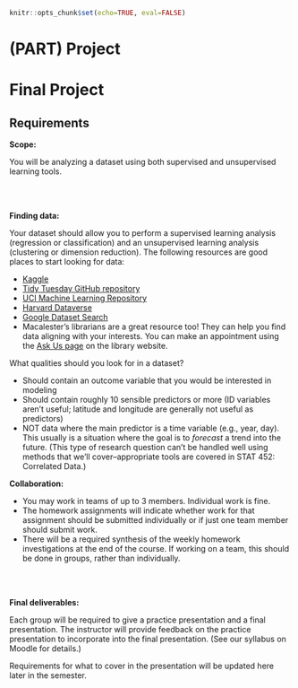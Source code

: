 ```r
knitr::opts_chunk$set(echo=TRUE, eval=FALSE)
```

# (PART) Project {-}

# Final Project {-}

## Requirements {-}

**Scope:**

You will be analyzing a dataset using both supervised and unsupervised learning tools.

<br><br>

**Finding data:**

Your dataset should allow you to perform a supervised learning analysis (regression or classification) and an unsupervised learning analysis (clustering or dimension reduction). The following resources are good places to start looking for data:

- [Kaggle](https://www.kaggle.com/datasets)
- [Tidy Tuesday GitHub repository](https://github.com/rfordatascience/tidytuesday)
- [UCI Machine Learning Repository](https://archive.ics.uci.edu/ml/datasets.php)
- [Harvard Dataverse](https://dataverse.harvard.edu/)
- [Google Dataset Search](https://datasetsearch.research.google.com/)
- Macalester's librarians are a great resource too! They can help you find data aligning with your interests. You can make an appointment using the [Ask Us page](https://www.macalester.edu/library/askus/) on the library website.

What qualities should you look for in a dataset?

- Should contain an outcome variable that you would be interested in modeling
- Should contain roughly 10 sensible predictors or more (ID variables aren't useful; latitude and longitude are generally not useful as predictors)
- NOT data where the main predictor is a time variable (e.g., year, day). This usually is a situation where the goal is to *forecast* a trend into the future. (This type of research question can't be handled well using methods that we'll cover--appropriate tools are covered in STAT 452: Correlated Data.)


**Collaboration:**

- You may work in teams of up to 3 members. Individual work is fine.
- The homework assignments will indicate whether work for that assignment should be submitted individually or if just one team member should submit work.
- There will be a required synthesis of the weekly homework investigations at the end of the course. If working on a team, this should be done in groups, rather than individually.

<br><br>

**Final deliverables:**

Each group will be required to give a practice presentation and a final presentation. The instructor will provide feedback on the practice presentation to incorporate into the final presentation. (See our syllabus on Moodle for details.)

Requirements for what to cover in the presentation will be updated here later in the semester.

<!-- Only one team member has to submit these materials to [Moodle](https://moodle.macalester.edu/mod/assign/view.php?id=56491). **The due date is Friday, May 7 at midnight CST.**

- Submit a final knitted HTML file (must knit without errors) and corresponding Rmd file containing code for your analysis
- Include a 10-15 minute video presentation of your project that addresses the items in the Grading Rubric below. (Recording the presentation over Zoom is a good option for creating the video. You can record to your computer or to the cloud.)
    - Can upload the video itself to Moodle if it's small enough.
    - Can share a link to the video
    - All team members should have an equal speaking role in the presentation.
- If a video presentation would be difficult for you and your team to make, you may instead submit an annotated set of slides. The speaker notes beneath each slide should contain what you would have said in the video presentation.



<br><br>



## Grading Rubric {-}

- Data context (10 points)
    - Clearly describe what the cases in the final clean dataset represent.
    - Broadly describe the variables used in your analyses.
    - Who collected the data? When, why, and how? Answer as much of this as the available information allows.

- Research questions (10 points)
    - Research question(s) for the regression task make clear the outcome variable and its units.
    - Research question(s) for the classification task make clear the outcome variable and its possible categories.

- HW3 investigations - Methods (10 points)
    - Describe the models used in your HW3 project work investigations.
    - Describe what you did to evaluate models.
        - Indicate how you estimated quantitative evaluation metrics.
        - Indicate what plots you used to evaluate models.
    - Describe the goals / purpose of the methods used in the overall context of your research investigations.

- HW3 investigations - Results - Variable Importance (10 points)
    - Summarize results from HW3 Investigations 1 (and 2, if applicable) on variable importance measures.
        - Note: Investigation 2 won't be applicable to your project if you only have categorical predictors.
    - Summarization should show evidence of acknowledging the data context in thinking about the sensibility of these results.

- HW3 investigations - Summary (10 points)
    - If it was appropriate to fit a GAM for your investigations (having some quantitative predictors), show plots of estimated functions for each predictor, and provide some general interpretations.
    - Compare the different models tried in HW3 in light of evaluation metrics, plots, variable importance, and data context.
        - Display evaluation metrics for different models in a clean, organized way. This display should include both the estimated metric as well as its standard deviation. (Hint: you should be using `caret_mod$results`.)
        - Broadly summarize conclusions from looking at these evaluation metrics and their measures of uncertainty.
        - Summarize conclusions from residual plots from initial models (don't have to display them though).
    - Decide an overall most preferable model.
        - Show and interpret some representative examples of residual plots for your final model. Does the model show acceptable results in terms of any systematic biases?
        - Interpret evaluation metric(s) for the final model in context with units. Does the model show an acceptable amount of error?

- Classification analysis - Methods (10 points)
    - Indicate 2 different methods used to answer your classification research question.
    - Describe what you did to evaluate the 2 models explored.
        - Indicate how you estimated quantitative evaluation metrics.
    - Describe the goals / purpose of the methods used in the overall context of your research investigations.

- Classification analysis - Results - Variable Importance (10 points)
    - Summarize results about variable importance measures in your classification analysis.
    - Summarization should show evidence of acknowledging the data context in thinking about the sensibility of these results.

- Classification analysis - Summary (10 points)
    - Compare the 2 different classification models tried in light of evaluation metrics, variable importance, and data context.
        - Display evaluation metrics for different models in a clean, organized way. This display should include both the estimated metric as well as its standard deviation. (This won't be available from OOB error estimation. If using OOB, don't worry about reporting the SD.)
        - Broadly summarize conclusions from looking at these evaluation metrics and their measures of uncertainty.
    - Decide an overall most preferable model.
        - Interpret evaluation metric(s) for the final model in context. Does the model show an acceptable amount of error?
        - If using OOB error estimation, display the test (OOB) confusion matrix, and use it to interpret the strengths and weaknesses of the final model.

- Code (20 points)
    - Knitted, error-free HTML and corresponding Rmd file submitted
    - Code corresponding to all analyses above is present and correct

 -->